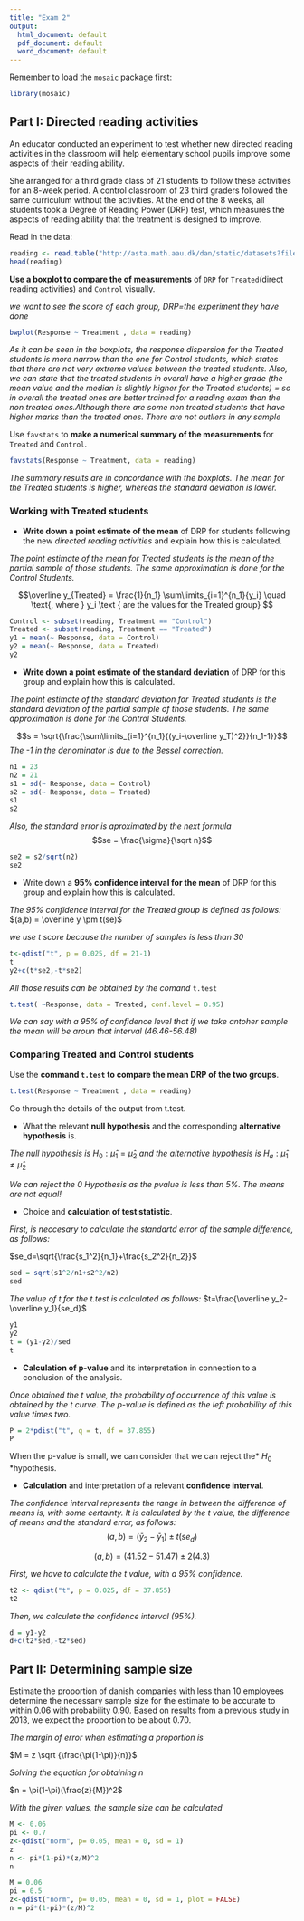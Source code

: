 ```yaml
---
title: "Exam 2"
output:
  html_document: default
  pdf_document: default
  word_document: default
---
```


Remember to load the `mosaic` package first:
```r
library(mosaic)
```

## Part I: Directed reading activities

An educator conducted an experiment to test whether new directed reading
activities in the classroom will help elementary school pupils improve
some aspects of their reading ability.

She arranged for a third grade class of 21 students to follow these activities for an 8-week period. A control classroom of 23 third graders followed the same curriculum without the activities. At the end of the 8 weeks, all students took a Degree of Reading Power (DRP) test, which measures the aspects of reading ability that the treatment is designed to improve.


Read in the data:
```r
reading <- read.table("http://asta.math.aau.dk/dan/static/datasets?file=reading.dat", header=TRUE)
head(reading)
```

**Use a boxplot to compare the of measurements** of `DRP` for `Treated`(direct reading activities) and `Control` visually.

*we want to see the score of each group, DRP=the experiment they have done*
```r
bwplot(Response ~ Treatment , data = reading)
```

*As it can be seen in the boxplots, the response dispersion for the Treated students is more narrow than the one for Control students, which states that there are not very extreme values between the treated students. Also, we can state that the treated students in overall have a higher grade (the mean value and the median is slightly higher for the Treated students) = so in overall the treated ones are better trained for a reading exam than the non treated ones.Although there are some non treated students that have higher marks than the treated ones. There are not outliers in any sample*

Use `favstats` to **make a numerical summary of the measurements** for `Treated` and `Control`.

```r
favstats(Response ~ Treatment, data = reading)
```

*The summary results are in concordance with the boxplots. The mean for the Treated students is higher, whereas the standard deviation is lower.*

### Working with Treated students

-   **Write down a point estimate of the mean** of DRP for students
    following the new *directed reading activities* and explain how this
    is calculated.
    
*The point estimate of the mean for Treated students is the mean of the partial sample of those students. The same approximation is done for the Control Students.*

$$\overline y_{Treated} = \frac{1}{n_1} \sum\limits_{i=1}^{n_1}{y_i} \quad \text{, where } y_i \text { are the values for the Treated group} $$

```r
Control <- subset(reading, Treatment == "Control")
Treated <- subset(reading, Treatment == "Treated")
y1 = mean(~ Response, data = Control)
y2 = mean(~ Response, data = Treated)
y2
```


-   **Write down a point estimate of the standard deviation** of DRP for
    this group and explain how this is calculated.
    
*The point estimate of the standard deviation for Treated students is the standard deviation of the partial sample of those students. The same approximation is done for the Control Students. *

$$s = \sqrt{\frac{\sum\limits_{i=1}^{n_1}{(y_i-\overline y_T)^2}}{n_1-1}}$$
*The -1 in the denominator is due to the Bessel correction. *

```r
n1 = 23
n2 = 21
s1 = sd(~ Response, data = Control)
s2 = sd(~ Response, data = Treated)
s1
s2
```

*Also, the standard error is aproximated by the next formula* $$se = \frac{\sigma}{\sqrt n}$$

```r
se2 = s2/sqrt(n2)
se2
```

-   Write down a **95% confidence interval for the mean** of DRP for this
    group and explain how this is calculated.
    
*The 95% confidence interval for the Treated group is defined as follows: * $(a,b) = \overline y \pm t(se)$

*we use t score because the number of samples is less than 30*

```r
t<-qdist("t", p = 0.025, df = 21-1)
t
y2+c(t*se2,-t*se2)
```

*All those results can be obtained by the comand* `t.test`

```r
t.test( ~Response, data = Treated, conf.level = 0.95)
```

*We can say with a 95% of confidence level that if we take antoher sample the mean will be aroun that interval (46.46-56.48)*


### Comparing Treated and Control students

Use the **command `t.test` to compare the mean DRP of the two groups**.

```r
t.test(Response ~ Treatment , data = reading)
```

Go through the details of the output from t.test.

-   What the relevant **null hypothesis** and the corresponding **alternative hypothesis** is.
    
*The null hypothesis is* $H_0:\hat\mu_1=\hat\mu_2$ *and the alternative hypothesis is * $H_a:\hat\mu_1\neq\hat\mu_2$

*We can reject the 0 Hypothesis as the pvalue is less than 5%. The means are not equal!*

-   Choice and **calculation of test statistic**.

*First, is neccesary to calculate the standartd error of the sample difference, as follows:*

$se_d=\sqrt{\frac{s_1^2}{n_1}+\frac{s_2^2}{n_2}}$

```r
sed = sqrt(s1^2/n1+s2^2/n2)
sed
```

*The value of t for the t.test is calculated as follows:* $t=\frac{\overline y_2-\overline y_1}{se_d}$

```r
y1
y2
t = (y1-y2)/sed
t
```


-   **Calculation of p-value** and its interpretation in connection to a
    conclusion of the analysis.
    
*Once obtained the t value, the probability of occurrence of this value is obtained by the t curve. The p-value is defined as the left probability of this value times two.*   


```r
P = 2*pdist("t", q = t, df = 37.855)
P
```
When the p-value is small, we can consider that we can reject the* $H_0$ *hypothesis.

-   **Calculation** and interpretation of a relevant **confidence interval**.

*The confidence interval represents the range in between the difference of means is, with some certainty. It is calculated by the t value, the difference of means and the standard error, as follows:* $$(a,b) = (\bar y_2-\bar y_1)\pm t(se_d)$$

$$(a,b) = (41.52-51.47)\pm 2(4.3)$$

*First, we have to calculate the t value, with a 95% confidence.*

```r
t2 <- qdist("t", p = 0.025, df = 37.855)
t2
```

*Then, we calculate the confidence interval (95%).*

```r
d = y1-y2
d+c(t2*sed,-t2*sed)
```


## Part II: Determining sample size

Estimate the proportion of danish companies with less than 10
employees determine the necessary sample size for the estimate to be
accurate to within 0.06 with probability 0.90. Based on results from a
previous study in 2013, we expect the proportion to be about 0.70.

*The margin of error when estimating a proportion is*

$M = z \sqrt {\frac{\pi(1-\pi)}{n}}$

*Solving the equation for obtaining n*

$n = \pi(1-\pi)(\frac{z}{M})^2$

*With the given values, the sample size can be calculated*

```r
M <- 0.06
pi <- 0.7
z<-qdist("norm", p= 0.05, mean = 0, sd = 1)
z
n <- pi*(1-pi)*(z/M)^2
n
```




```r


M = 0.06
pi = 0.5
z<-qdist("norm", p= 0.05, mean = 0, sd = 1, plot = FALSE) 
n = pi*(1-pi)*(z/M)^2

```










